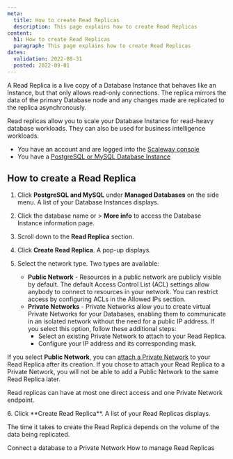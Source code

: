 ```yaml
---
meta:
  title: How to create Read Replicas
  description: This page explains how to create Read Replicas
content:
  h1: How to create Read Replicas
  paragraph: This page explains how to create Read Replicas
dates:
  validation: 2022-08-31
  posted: 2022-09-01
---
```


A Read Replica is a live copy of a Database Instance that behaves like an Instance, but that only allows read-only connections. The replica mirrors the data of the primary Database node and any changes made are replicated to the replica asynchronously. 

Read replicas allow you to scale your Database Instance for read-heavy database workloads. They can also be used for business intelligence workloads. 

<Macro id="iam-requirements" />
 
<Message type="requirement">

- You have an account and are logged into the [Scaleway console](https://console.scaleway.com)
- You have a [PostgreSQL or MySQL Database Instance](/managed-databases/postgresql-and-mysql/quickstart)

</Message>

## How to create a Read Replica

1. Click **PostgreSQL and MySQL** under **Managed Databases** on the side menu. A list of your Database Instances displays.
2. Click the database name or <Icon name="more" /> > **More info** to access the Database Instance information page.
3. Scroll down to the **Read Replica** section. 
4. Click **Create Read Replica**. A pop-up displays.
5. Select the network type. Two types are available:

    - **Public Network** - Resources in a public network are publicly visible by default. The default Access Control List (ACL) settings allow anybody to connect to resources in your network. You can restrict access by configuring ACLs in the Allowed IPs section.
    - **Private Networks** - Private Networks allow you to create virtual Private Networks for your Databases, enabling them to communicate in an isolated network without the need for a public IP address. If you select this option, follow these additional steps:
      - Select an existing Private Network to attach to your Read Replica.
      - Configure your IP address and its corresponding mask. 

  <Message type="important">

  If you select **Public Network**, you can [attach a Private Network](/managed-databases/postgresql-and-mysql/how-to/manage-read-replica/#how-to-manage-private-networks) to your Read Replica after its creation. If you chose to attach your Read Replica to a Private Network, you will not be able to add a Public Network to the same Read Replica later. 

  </Message>

  <Message type="note">

  Read replicas can have at most one direct access and one Private Network endpoint.

  </Message>
6. Click **Create Read Replica**. A list of your Read Replicas displays.

<Message type="note">

  The time it takes to create the Read Replica depends on the volume of the data being replicated.

</Message>

<Navigation title="See Also">
  <PreviousButton to="/managed-databases/postgresql-and-mysql/how-to/connect-database-private-network/">Connect a database to a Private Network</PreviousButton>
  <NextButton to="/managed-databases/postgresql-and-mysql/how-to/manage-read-replica">How to manage Read Replicas</NextButton>
</Navigation>
